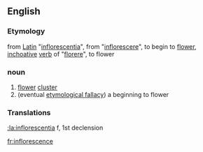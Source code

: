 ==English==
===Etymology===
from [[Latin]] "[[:la:inflorescentia|inflorescentia]]", from "[[:la:inflorescere|inflorescere]]", to begin to [[flower]], [[inchoative]] [[verb]] of "[[:la:florere|florere]]", to flower
===noun===
#[[flower]] [[cluster]]
#(eventual [[etymological fallacy]]) a beginning to flower

===Translations===
[[:la:inflorescentia]] f, 1st declension

[[fr:inflorescence]]